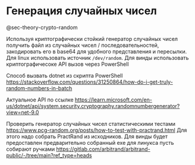 # Генерация случайных чисел {#sec-lab-crypto-rng}

@sec-theory-crypto-random

Используя криптографически стойкий генератор случайных чисел получить файл из случайных чисел / последовательностей, закодировать его в base64 для удобного представления и пересылки. Для linux использовать источник `/dev/random`. Для винды использовать криптографичесоке API вызов через PowerShell

Способ вызвать dotnet из скрипта PowerShell <https://stackoverflow.com/questions/31250864/how-do-i-get-truly-random-numbers-in-batch>

Актуальное API по ссылке <https://learn.microsoft.com/en-us/dotnet/api/system.security.cryptography.randomnumbergenerator?view=net-9.0>

Проверить генератор случайных чисел статистическими тестами <https://www.pcg-random.org/posts/how-to-test-with-practrand.html> Для этого надо собрать PractRand из исходников. Для винды будет предоставлен предварительно собранный exe для линукса пусть собирают ручками <https://gitlab.com/arbitrand/arbitrand-public/-/tree/main?ref_type=heads>